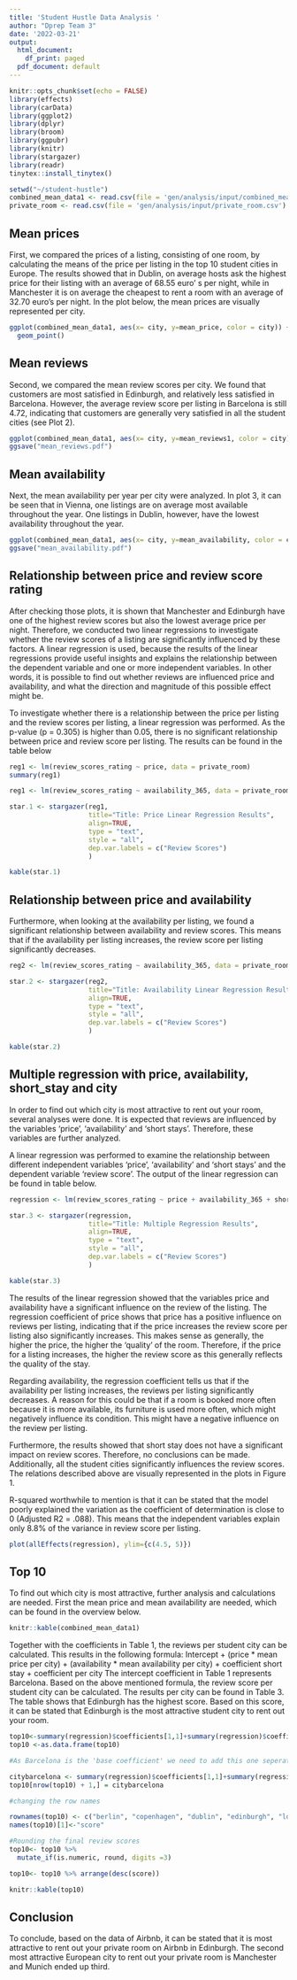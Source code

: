 ```yaml
---
title: 'Student Hustle Data Analysis '
author: "Dprep Team 3"
date: '2022-03-21'
output:
  html_document:
    df_print: paged
  pdf_document: default
---
```


```r
knitr::opts_chunk$set(echo = FALSE)
library(effects)
library(carData)
library(ggplot2)
library(dplyr)
library(broom)
library(ggpubr)
library(knitr)
library(stargazer)
library(readr)
tinytex::install_tinytex()
```

```r
setwd("~/student-hustle")
combined_mean_data1 <- read.csv(file = 'gen/analysis/input/combined_mean_data1.csv')
private_room <- read.csv(file = 'gen/analysis/input/private_room.csv')
```

## Mean prices

First, we compared the prices of a listing, consisting of one room, by calculating the means of the price per listing in the top 10 student cities in Europe. The results showed that in Dublin, on average hosts ask the highest price for their listing with an average of 68.55 euro' s per night, while in Manchester it is on average the cheapest to rent a room with an average of 32.70 euro's per night. In the plot below, the mean prices are visually represented per city.

```r
ggplot(combined_mean_data1, aes(x= city, y=mean_price, color = city)) +
  geom_point() 
```

## Mean reviews

Second, we compared the mean review scores per city. We found that customers are most satisfied in Edinburgh, and relatively less satisfied in Barcelona. However, the average review score per listing in Barcelona is still 4.72, indicating that customers are generally very satisfied in all the student cities (see Plot 2).

```r
ggplot(combined_mean_data1, aes(x= city, y=mean_reviews1, color = city)) +geom_point()
ggsave("mean_reviews.pdf")
```

## Mean availability

Next, the mean availability per year per city were analyzed. In plot 3, it can be seen that in Vienna, one listings are on average most available throughout the year. One listings in Dublin, however, have the lowest availability throughout the year.

```r
ggplot(combined_mean_data1, aes(x= city, y=mean_availability, color = city)) +geom_point()
ggsave("mean_availability.pdf")
```

## Relationship between price and review score rating

After checking those plots, it is shown that Manchester and Edinburgh have one of the highest review scores but also the lowest average price per night. Therefore, we conducted two linear regressions to investigate whether the review scores of a listing are significantly influenced by these factors. A linear regression is used, because the results of the linear regressions provide useful insights and explains the relationship between the dependent variable and one or more independent variables. In other words, it is possible to find out whether reviews are influenced price and availability, and what the direction and magnitude of this possible effect might be.

To investigate whether there is a relationship between the price per listing and the review scores per listing, a linear regression was performed. As the p-value (p = 0.305) is higher than 0.05, there is no significant relationship between price and review score per listing. The results can be found in the table below

```r
reg1 <- lm(review_scores_rating ~ price, data = private_room)
summary(reg1)
```

```r
reg1 <- lm(review_scores_rating ~ availability_365, data = private_room)
```

```r
star.1 <- stargazer(reg1,
                    title="Title: Price Linear Regression Results",
                    align=TRUE,
                    type = "text",
                    style = "all",
                    dep.var.labels = c("Review Scores")
                    )
```

```r
kable(star.1)
```

## Relationship between price and availability

Furthermore, when looking at the availability per listing, we found a significant relationship between availability and review scores. This means that if the availability per listing increases, the review score per listing significantly decreases.

```r
reg2 <- lm(review_scores_rating ~ availability_365, data = private_room)
```

```r
star.2 <- stargazer(reg2,
                    title="Title: Availability Linear Regression Results",
                    align=TRUE,
                    type = "text",
                    style = "all", 
                    dep.var.labels = c("Review Scores")
                    )
```

```r
kable(star.2)
```

## Multiple regression with price, availability, short_stay and city

In order to find out which city is most attractive to rent out your room, several analyses were done. It is expected that reviews are influenced by the variables 'price', 'availability' and 'short stays'. Therefore, these variables are further analyzed.

A linear regression was performed to examine the relationship between different independent variables 'price', 'availability' and 'short stays' and the dependent variable 'review score'. The output of the linear regression can be found in table below.

```r
regression <- lm(review_scores_rating ~ price + availability_365 + short_stay +city, data=private_room)
```

```r
star.3 <- stargazer(regression,
                    title="Title: Multiple Regression Results",
                    align=TRUE,
                    type = "text",
                    style = "all", 
                    dep.var.labels = c("Review Scores")
                    )
```

```r
kable(star.3)
```

The results of the linear regression showed that the variables price and availability have a significant influence on the review of the listing. The regression coefficient of price shows that price has a positive influence on reviews per listing, indicating that if the price increases the review score per listing also significantly increases. This makes sense as generally, the higher the price, the higher the 'quality' of the room. Therefore, if the price for a listing increases, the higher the review score as this generally reflects the quality of the stay.

Regarding availability, the regression coefficient tells us that if the availability per listing increases, the reviews per listing significantly decreases. A reason for this could be that if a room is booked more often because it is more available, its furniture is used more often, which might negatively influence its condition. This might have a negative influence on the review per listing.

Furthermore, the results showed that short stay does not have a significant impact on review scores. Therefore, no conclusions can be made. Additionally, all the student cities significantly influences the review scores. The relations described above are visually represented in the plots in Figure 1.

R-squared worthwhile to mention is that it can be stated that the model poorly explained the variation as the coefficient of determination is close to 0 (Adjusted R2 = .088). This means that the independent variables explain only 8.8% of the variance in review score per listing.

```r
plot(allEffects(regression), ylim={c(4.5, 5)})
```

## Top 10

To find out which city is most attractive, further analysis and calculations are needed. First the mean price and mean availability are needed, which can be found in the overview below.

```r
knitr::kable(combined_mean_data1)
```

Together with the coefficients in Table 1, the reviews per student city can be calculated. This results in the following formula: Intercept + (price \* mean price per city) + (availability \* mean availability per city) + coefficient short stay + coefficient per city The intercept coefficient in Table 1 represents Barcelona. Based on the above mentioned formula, the review score per student city can be calculated. The results per city can be found in Table 3. The table shows that Edinburgh has the highest score. Based on this score, it can be stated that Edinburgh is the most attractive student city to rent out your room.

```r
top10<-summary(regression)$coefficients[1,1]+summary(regression)$coefficients[2,1]*combined_mean_data1$mean_price[2:10]+summary(regression)$coefficients[3,1]*combined_mean_data1$mean_availability[2:10]+summary(regression)$coefficients[4,1]+summary(regression)$coefficients[5:13,1] 
top10 <-as.data.frame(top10)

#As Barcelona is the 'base coefficient' we need to add this one seperately

citybarcelona <- summary(regression)$coefficients[1,1]+summary(regression)$coefficients[2,1]*combined_mean_data1$mean_price[1]+summary(regression)$coefficients[3,1]*combined_mean_data1$mean_availability[1]+summary(regression)$coefficients[4,1] 
top10[nrow(top10) + 1,] = citybarcelona

#changing the row names

rownames(top10) <- c("berlin", "copenhagen", "dublin", "edinburgh", "london", "manchester", "munich", "paris", "vienna", "barcelona")
names(top10)[1]<-"score"

#Rounding the final review scores
top10<- top10 %>%
  mutate_if(is.numeric, round, digits =3)

top10<- top10 %>% arrange(desc(score))
```

```r
knitr::kable(top10)
```

## Conclusion

To conclude, based on the data of Airbnb, it can be stated that it is most attractive to rent out your private room on Airbnb in Edinburgh. The second most attractive European city to rent out your private room is Manchester and Munich ended up third.
